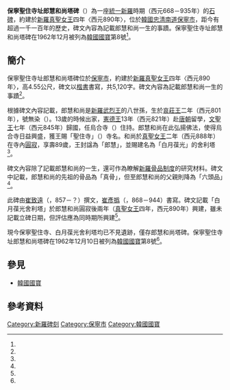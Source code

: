 {{Coord|36.344553|126.654691|display=title}}

{{文物信息框
| title = 保寧聖住寺址郎慧和尚塔碑
| image = Priest Nanghye's Memorial Stele in Seongjusa Temple01.jpg
| image_caption = 保寧聖住寺址郎慧和尚塔碑
| original_name = 보령 성주사지 낭혜화상탑비
| translated = Stele for Buddhist Monk Nanghye at Seongjusa Temple Site, Boryeong
| created = [[9世紀|9世紀]]
| period = [[統一新羅|統一新羅]]
| size = 4.55公尺
| type = [[碑|碑]]
| location = [[忠清南道|忠清南道]][[保寧市|保寧市]]
| id = [[韓國國寶|韓國國寶]]第8號
}}

'''保寧聖住寺址郎慧和尚塔碑'''（{{lang-ko|보령 성주사지 낭혜화상탑비}}）為一座[[統一新羅|統一新羅]]時期（西元668－935年）的[[碑|石碑]]，約建於[[新羅|新羅]][[真聖女王|真聖女王]]四年〈西元890年〉，位於[[大韓民國|韓國]][[忠清南道|忠清南道]][[保寧市|保寧市]]，距今有超過一千一百年的歷史，碑文內容為記載郎慧和尚一生的事蹟。保寧聖住寺址郎慧和尚塔碑在1962年12月被列為[[韓國國寶|韓國國寶]]第8號<ref name="heritage_8"/>。

== 簡介 ==

保寧聖住寺址郎慧和尚塔碑位於[[保寧市|保寧市]]{{lk|聖住面|성주면}}，約建於[[新羅|新羅]][[真聖女王|真聖女王]]四年〈西元890年〉，高4.55公尺，碑文以[[楷書|楷書]]書寫，共5,120字。碑文內容為記載郎慧和尚一生的事蹟<ref name="韓國學中央研究院"/>。

根據碑文內容記載，郎慧和尚是[[新羅|新羅]][[武烈王|武烈王]]的八世孫，生於[[哀莊王|哀莊王]]二年（西元801年），號無染（{{lang|ko|무염}}）。13歲的時候出家，[[憲德王|憲德王]]13年（西元821年）赴[[唐朝|唐朝]]留學，[[文聖王|文聖王]]七年（西元845年）歸國，任烏合寺（{{lang|ko|오합사}}）住持。郎慧和尚在此弘揚佛法，使得烏合寺日益興盛，獲王賜「聖住寺」（{{lang|ko|성주사}}）寺名。和尚於[[真聖女王|真聖女王]]二年（西元888年）在寺內[[圓寂|圓寂]]，享壽89歲，王封諡為「郎慧」，並賜建名為「白月葆光」的舍利塔<ref name="heritage_8"/>。

碑文內容除了記載郎慧和尚的一生，還可作為瞭解[[新羅|新羅]][[骨品制度|骨品制度]]的研究材料。碑文中記載，郎慧和尚的先祖的骨品為「真骨」，但至郎慧和尚的父親則降為「六頭品」<ref name="heritage_8"/>。

此碑由[[崔致遠|崔致遠]]（{{lang|ko|최치원}}，857－？）撰文，[[崔彥撝|崔彥撝]]（{{lang|ko|최인곤}}，868－944）書寫。碑文記載「白月葆光舍利塔」於郎慧和尚圓寂後兩年（[[真聖女王|真聖女王]]四年，西元890年）興建，雖未記載立碑日期，但評估應為同時期所興建<ref name="Encyves Wiki"/>。

現今保寧聖住寺、白月葆光舍利塔均已不見遺跡，僅存郎慧和尚塔碑。保寧聖住寺址郎慧和尚塔碑在1962年12月10日被列為[[韓國國寶|韓國國寶]]第8號<ref name="heritage_8"/>。

== 參見 ==

{{Commons|Category:Seongjusaji Nanghyehwasang Tapbi}}
* [[韓國國寶|韓國國寶]]

== 參考資料 ==

{{Reflist|30em|refs=

<ref name="Encyves Wiki">{{Cite web | url=http://dh.aks.ac.kr/Encyves/wiki/index.php/%EB%B3%B4%EB%A0%B9_%EC%84%B1%EC%A3%BC%EC%82%AC%EC%A7%80_%EB%82%AD%ED%98%9C%ED%99%94%EC%83%81%ED%83%91%EB%B9%84 | script-title=ko:보령 성주사지 낭혜화상탑비 | publisher=Encyves Wiki | accessdate=2020-09-18 | language=ko | archive-date=2020-09-18 | archive-url=https://web.archive.org/web/20200918064055/http://dh.aks.ac.kr/Encyves/wiki/index.php/%EB%B3%B4%EB%A0%B9_%EC%84%B1%EC%A3%BC%EC%82%AC%EC%A7%80_%EB%82%AD%ED%98%9C%ED%99%94%EC%83%81%ED%83%91%EB%B9%84 | dead-url=no }}</ref>

<ref name="heritage_8">{{Cite web | url=http://www.heritage.go.kr/heri/cul/culSelectDetail.do?VdkVgwKey=11,00080000,34&pageNo=1_1_1_1 | script-title=ko:보령 성주사지 낭혜화상탑비 (保寧 聖住寺址 郞慧和尙塔碑) | publisher=[[文化財廳|文化財廳]] | accessdate=2020-09-18 | language=ko | archive-date=2020-09-18 | archive-url=https://web.archive.org/web/20200918064045/http://www.heritage.go.kr/heri/cul/culSelectDetail.do?VdkVgwKey=11%2C00080000%2C34&pageNo=1_1_1_1 | dead-url=no }}</ref>

<ref name="韓國學中央研究院">{{Cite web | url=https://encykorea.aks.ac.kr/Contents/Item/E0029587 | script-title=ko:보령 성주사지 낭혜화상탑비 | publisher=[[韓國學中央研究院|韓國學中央研究院]] | accessdate=2020-09-18 | language=ko | archive-date=2020-09-18 | archive-url=https://web.archive.org/web/20200918064059/https://encykorea.aks.ac.kr/Contents/Item/E0029587 | dead-url=no }}</ref>

}}

[[Category:新羅碑刻|Category:新羅碑刻]]
[[Category:保寧市|Category:保寧市]]
[[Category:韓國國寶|Category:韓國國寶]]